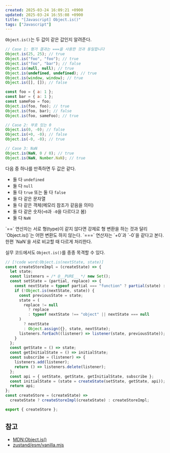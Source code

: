 ```yaml
---
created: 2025-03-24 16:09:21 +0900
updated: 2025-03-24 16:55:08 +0900
title: "[Javascript] Object.is()"
tags: ["Javascript"]
---
```



`Object.is()`는 두 값이 같은 값인지 알려준다.

```js title="출처는 MDN"
// Case 1: 평가 결과는 ===을 사용한 것과 동일합니다
Object.is(25, 25); // true
Object.is("foo", "foo"); // true
Object.is("foo", "bar"); // false
Object.is(null, null); // true
Object.is(undefined, undefined); // true
Object.is(window, window); // true
Object.is([], []); // false

const foo = { a: 1 };
const bar = { a: 1 };
const sameFoo = foo;
Object.is(foo, foo); // true
Object.is(foo, bar); // false
Object.is(foo, sameFoo); // true

// Case 2: 부호 있는 0
Object.is(0, -0); // false
Object.is(+0, -0); // false
Object.is(-0, -0); // true

// Case 3: NaN
Object.is(NaN, 0 / 0); // true
Object.is(NaN, Number.NaN); // true
```

다음 중 하나를 만족하면 두 값은 같다.

- 둘 다 `undefined`
- 둘 다 `null`
- 둘 다 `true` 또는 둘 다 `false`
- 둘 다 같은 문자열
- 둘 다 같은 객체(메모리 참조가 같음을 의미)
- 둘 다 같은 숫자(`+0`과 `-0`을 다르다고 봄)
- 둘 다 `NaN`

<Callout title="📌 동등 연산자와 같지 않다.">
`==` 연산자는 서로 형(type)이 같지 않다면 강제로 형 변환을 하는 것과 달리 `Object.is()`는 어떤 변환도 하지 않는다.
</Callout>

<Callout title="📌 일치 연산자와도 같지 않다.">
`===` 연산자는 `+0`과 `-0`을 같다고 본다. 한편 `NaN`을 서로 비교할 때 다르게 처리한다.
</Callout>

실무 코드에서도 `Object.is()`를 종종 목격할 수 있다.

```js title="바닐라로 작성된 zustand store 생성 함수"
// [!code word:Object.is(nextState, state)]
const createStoreImpl = (createState) => {
  let state;
  const listeners = /* @__PURE__ */ new Set();
  const setState = (partial, replace) => {
    const nextState = typeof partial === "function" ? partial(state) : partial;
    if (!Object.is(nextState, state)) {
      const previousState = state;
      state = (
        replace != null
          ? replace
          : typeof nextState !== "object" || nextState === null
      )
        ? nextState
        : Object.assign({}, state, nextState);
      listeners.forEach((listener) => listener(state, previousState));
    }
  };
  const getState = () => state;
  const getInitialState = () => initialState;
  const subscribe = (listener) => {
    listeners.add(listener);
    return () => listeners.delete(listener);
  };
  const api = { setState, getState, getInitialState, subscribe };
  const initialState = (state = createState(setState, getState, api));
  return api;
};
const createStore = (createState) =>
  createState ? createStoreImpl(createState) : createStoreImpl;

export { createStore };
```

## 참고

- [MDN:Object.is()](https://developer.mozilla.org/ko/docs/Web/JavaScript/Reference/Global_Objects/Object/is)
- [zustand/esm/vanilla.mjs](https://app.unpkg.com/zustand@5.0.3/files/esm/vanilla.mjs)
